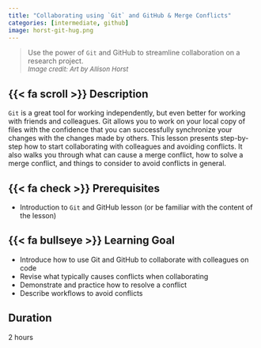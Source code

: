 ```yaml
---
title: "Collaborating using `Git` and GitHub & Merge Conflicts"
categories: [intermediate, github]
image: horst-git-hug.png
---
```


> Use the power of `Git` and GitHub to streamline collaboration on a research project.\
> <font size="2"> *Image credit: Art by Allison Horst* </font>

## {{< fa scroll >}} Description

`Git` is a great tool for working independently, but even better for working with friends and colleagues. Git allows you to work on your local copy of files with the confidence that you can successfully synchronize your changes with the changes made by others. This lesson presents step-by-step how to start collaborating with colleagues and avoiding conflicts. It also walks you through what can cause a merge conflict, how to solve a merge conflict, and things to consider to avoid conflicts in general.

## {{< fa check >}} Prerequisites

-   Introduction to `Git` and GitHub lesson (or be familiar with the content of the lesson)

## {{< fa bullseye >}} Learning Goal

-   Introduce how to use Git and GitHub to collaborate with colleagues on code
-   Revise what typically causes conflicts when collaborating
-   Demonstrate and practice how to resolve a conflict
-   Describe workflows to avoid conflicts

## <i class="fa-regular fa-clock"></i> Duration

2 hours
